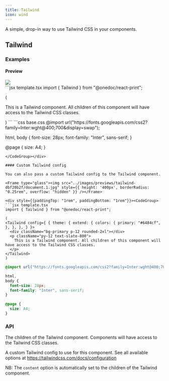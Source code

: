 ```yaml
---
title: Tailwind
icon: wind
---
```


A simple, drop-in way to use Tailwind CSS in your components.

## Tailwind

### Examples

#### Preview

<Frame type="glass"><img src="../images/previews/tailwind-b8c6d60e/document.1.jpg" style={{ height: '400px', borderRadius: "0.25rem", overflow: "hidden" }} /></Frame>

<div style={{paddingTop: "1rem", paddingBottom: "1rem"}}><CodeGroup>
```jsx template.tsx
import { Tailwind } from "@onedoc/react-print";

(
<Tailwind>
  <div className="bg-gradient-to-tr from-blue-500 to-blue-700 rounded-2xl p-12"></div>
  <p className="py-12 text-slate-800">
    This is a Tailwind component. All children of this component will have access to the Tailwind CSS classes.
  </p>
</Tailwind>
)
```
```css base.css
@import url("https://fonts.googleapis.com/css2?family=Inter:wght@400;700&display=swap");

html,
body {
  font-size: 28px;
  font-family: "Inter", sans-serif;
}

@page {
  size: A4;
}

```
</CodeGroup></div>

#### Custom Tailwind config

You can also pass a custom Tailwind config to the Tailwind component.

<Frame type="glass"><img src="../images/previews/tailwind-dbf20b2f/document.1.jpg" style={{ height: '400px', borderRadius: "0.25rem", overflow: "hidden" }} /></Frame>

<div style={{paddingTop: "1rem", paddingBottom: "1rem"}}><CodeGroup>
```jsx template.tsx
import { Tailwind } from "@onedoc/react-print";

(
<Tailwind config={ { theme: { extend: { colors: { primary: "#6484cf", }, }, }, } }>
  <div className="bg-primary p-12 rounded-2xl"></div>
  <p className="py-12 text-slate-800">
    This is a Tailwind component. All children of this component will have access to the Tailwind CSS classes.
  </p>
</Tailwind>
)
```
```css base.css
@import url("https://fonts.googleapis.com/css2?family=Inter:wght@400;700&display=swap");

html,
body {
  font-size: 28px;
  font-family: "Inter", sans-serif;
}

@page {
  size: A4;
}

```
</CodeGroup></div>

### API

<ResponseField name="Props">
<Expandable defaultOpen={true} title="Show available props">
<ResponseField name="children" type="React.ReactNode" required={true}>

The children of the Tailwind component. Components will have access to the Tailwind CSS classes.

</ResponseField>
<ResponseField name="config" type="Omit<Config, 'content'>" required={false}>

A custom Tailwind config to use for this component.
See all available options at https://tailwindcss.com/docs/configuration

NB: The `content` option is automatically set to the children of the Tailwind component.

</ResponseField>
</Expandable></ResponseField>
